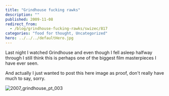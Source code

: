 ```yaml
---
title: "Grindhouse fucking rawks"
description: ""
published: 2009-11-08
redirect_from:
  - /blog/grindhouse-fucking-rawks/swizec/817
categories: "food for thought, Uncategorized"
hero: ../../../defaultHero.jpg
---
```


Last night I watched Grindhouse and even though I fell asleep halfway through I still think this is perhaps one of the biggest film masterpieces I have ever seen.

And actually I just wanted to post this here image as proof, don't really have much to say, sorry.

![2007_grindhouse_pt_003](http://swizec.com/blog/wp-content/uploads/2009/11/2007_grindhouse_pt_003.jpg "2007_grindhouse_pt_003")
